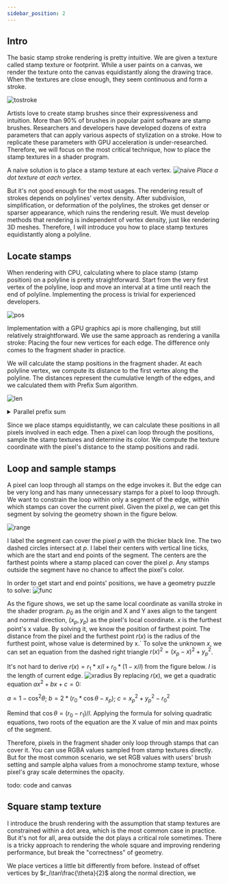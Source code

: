 ```yaml
---
sidebar_position: 2
---
```


## Intro

The basic stamp stroke rendering is pretty intuitive.
We are given a texture called stamp texture or footprint.
While a user paints on a canvas, we render the texture onto the canvas equidistantly along the drawing trace.
When the textures are close enough, they seem continuous and form a stroke.

![tostroke](./stamp-to-stroke.gif)

Artists love to create stamp brushes since their expressiveness and intuition.
More than 90% of brushes in popular paint software are stamp brushes.
Researchers and developers have developed dozens of extra parameters
that can apply various aspects of stylization on a stroke.
How to replicate these parameters with GPU acceleration is under-researched.
Therefore, we will focus on the most critical technique, how to place the stamp textures in a shader program.

A naive solution is to place a stamp texture at each vertex.
![naive](./dotted-monkey.png)
_Place a dot texture at each vertex._

But it's not good enough for the most usages.
The rendering result of strokes depends on polylines' vertex density.
After subdivision, simplification, or deformation of the polylines, the strokes get denser or sparser appearance, which ruins the rendering result.
We must develop methods that rendering is independent of vertex density, just like rendering 3D meshes.
Therefore, I will introduce you how to place stamp textures equidistantly along a polyline.

## Locate stamps

When rendering with CPU, calculating where to place stamp (stamp position) on a polyline is pretty straightforward.
Start from the very first vertex of the polyline, loop and move an interval at a time
until reach the end of polyline.
Implementing the process is trivial for experienced developers.

![pos](./stamp-position.png)

Implementation with a GPU graphics api is more challenging, but still relatively straightforward.
We use the same approach as rendering a vanilla stroke:
Placing the four new vertices for each edge.
The difference only comes to the fragment shader in practice.

We will calculate the stamp positions in the fragment shader.
At each polyline vertex, we compute its distance to the first vertex along the polyline.
The distances represent the cumulative length of the edges, and we calculated them with Prefix Sum algorithm.

![len](./stamp-length.png)

<details>
  <summary> Parallel prefix sum </summary>

  There are parallel prefix sum algorithms can be implemented with compute shaders,
  [wiki](https://en.wikipedia.org/wiki/Prefix_sum#Parallel_algorithms).
  By using one of them, the whole rendering process is GPU-accelerated.

  The best tutorial about parallel prefix sum I've ever found is this free course
  [High Performance Computing](https://www.udacity.com/course/high-performance-computing--ud281) by Prof. Rich Vuduc.
  The course introduces prefix sum in Lesson 6.

</details>

Since we place stamps equidistantly, we can calculate these positions in all pixels involved in each edge.
Then a pixel can loop through the positions, sample the stamp textures and determine its color.
We compute the texture coordinate with the pixel's distance to the stamp positions and radii.

## Loop and sample stamps

A pixel can loop through all stamps on the edge invokes it.
But the edge can be very long and has many unnecessary stamps for a pixel to loop through.
We want to constrain the loop within only a segment of the edge, within which stamps can cover the current pixel.
Given the pixel $p$, we can get this segment by solving the geometry shown in the figure below.

![range](./stamp-range.png)

I label the segment can cover the pixel $p$ with the thicker black line.
The two dashed circles intersect at $p$.
I label their centers with vertical line ticks, which are the start and end points of the segment.
The centers are the farthest points where a stamp placed can cover the pixel $p$.
Any stamps outside the segment have no chance to affect the pixel's color.

In order to get start and end points' positions, we have a geometry puzzle to solve:
![func](./stamp-function.png)

As the figure shows, we set up the same local coordinate as vanilla stroke in the shader program.
$p_0$ as the origin and X and Y axes align to the tangent and normal direction,
$(x_p, y_p)$ as the pixel's local coordinate.
$x$ is the furthest point's x value.
By solving it, we know the position of farthest point.
The distance from the pixel and the furthest point $r(x)$ is the radius of the furthest point, whose value is determined by x.`
To solve the unknown $x$, we can set an equation from the dashed right triangle $r(x)^2 = (x_p - x)^2 + y_p^2$.

It's not hard to derive $r(x) = r_1 * x/l + r_0 * (1-x/l)$ from the figure below.
$l$ is the length of current edge.
![xradius](./stamp-xradius.png)
By replacing $r(x)$, we get a quadratic equation $ax^2 + bx + c = 0$:

$a = 1 - \cos^2\theta$;
$b = 2 * (r_0 * \cos\theta - x_p)$;
$c = x_p^2 + y_p^2 - r_0^2$

Remind that $\cos\theta = (r_0 - r_1)/l$.
Applying the formula for solving quadratic equations,
two roots of the equation are the X value of min and max points of the segment.

Therefore, pixels in the fragment shader only loop through stamps that can cover it.
You can use RGBA values sampled from stamp textures directly.
But for the most common scenario,
we set RGB values with users' brush setting and sample alpha values from a monochrome stamp texture,
whose pixel's gray scale determines the opacity.

todo: code and canvas

## Square stamp texture
I introduce the brush rendering with the assumption that stamp textures are constrained within a dot area,
which is the most common case in practice.
But it's not for all, area outside the dot plays a critical role sometimes.
There is a tricky approach to rendering the whole square and improving rendering performance,
but break the "correctness" of geometry.

We place vertices a little bit differently from before.
Instead of offset vertices by $r_i\tan\frac{\theta}{2}$ along the normal direction, we


